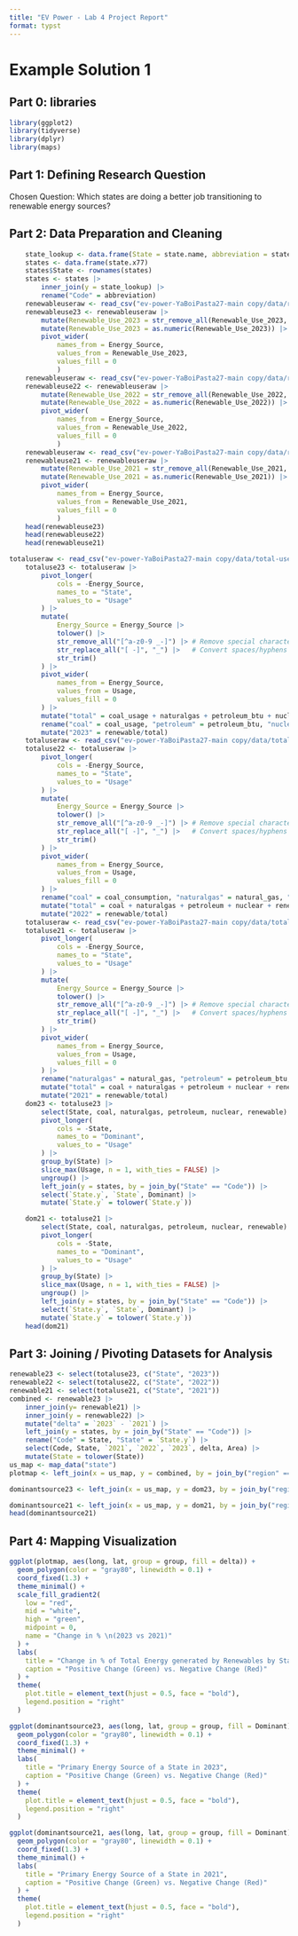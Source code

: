 ```yaml
---
title: "EV Power - Lab 4 Project Report"
format: typst
---
```


# Example Solution 1

## **Part 0: libraries**

```r
library(ggplot2)
library(tidyverse)
library(dplyr)
library(maps)
```

## **Part 1:** **Defining Research Question**

Chosen Question: Which states are doing a better job transitioning to renewable energy sources?

## **Part 2: Data Preparation and Cleaning**

```r
    state_lookup <- data.frame(State = state.name, abbreviation = state.abb)
    states <- data.frame(state.x77)
    states$State <- rownames(states)
    states <- states |>
        inner_join(y = state_lookup) |>
        rename("Code" = abbreviation)
    renewableuseraw <- read_csv("ev-power-YaBoiPasta27-main copy/data/renew-use-2023.csv")
    renewableuse23 <- renewableuseraw |>
        mutate(Renewable_Use_2023 = str_remove_all(Renewable_Use_2023, pattern = "[^0-9.]"))|>
        mutate(Renewable_Use_2023 = as.numeric(Renewable_Use_2023)) |>
        pivot_wider(
            names_from = Energy_Source,
            values_from = Renewable_Use_2023,
            values_fill = 0
            )
    renewableuseraw <- read_csv("ev-power-YaBoiPasta27-main copy/data/renew-use-2022.csv")
    renewableuse22 <- renewableuseraw |>
        mutate(Renewable_Use_2022 = str_remove_all(Renewable_Use_2022, pattern = "[^0-9.]")) |>
        mutate(Renewable_Use_2022 = as.numeric(Renewable_Use_2022)) |>
        pivot_wider(
            names_from = Energy_Source,
            values_from = Renewable_Use_2022,
            values_fill = 0
            )
    renewableuseraw <- read_csv("ev-power-YaBoiPasta27-main copy/data/renew-use-2021.csv")
    renewableuse21 <- renewableuseraw |>
        mutate(Renewable_Use_2021 = str_remove_all(Renewable_Use_2021, pattern = "[^0-9.]")) |>
        mutate(Renewable_Use_2021 = as.numeric(Renewable_Use_2021)) |>
        pivot_wider(
            names_from = Energy_Source,
            values_from = Renewable_Use_2021,
            values_fill = 0
            )
    head(renewableuse23)
    head(renewableuse22)
    head(renewableuse21)
```

```r
totaluseraw <- read_csv("ev-power-YaBoiPasta27-main copy/data/total-use-2023.csv")
    totaluse23 <- totaluseraw |>
        pivot_longer(
            cols = -Energy_Source,
            names_to = "State",
            values_to = "Usage"
        ) |>
        mutate(
            Energy_Source = Energy_Source |>
            tolower() |>
            str_remove_all("[^a-z0-9 _-]") |> # Remove special characters
            str_replace_all("[ -]", "_") |>   # Convert spaces/hyphens to snake_case
            str_trim()
        ) |>
        pivot_wider(
            names_from = Energy_Source,
            values_from = Usage,
            values_fill = 0
        ) |>
        mutate("total" = coal_usage + naturalgas + petroleum_btu + nuclear_energy_ + total_renewable_energy) |>
        rename("coal" = coal_usage, "petroleum" = petroleum_btu, "nuclear" = nuclear_energy_, "renewable" = total_renewable_energy) |>
        mutate("2023" = renewable/total)
    totaluseraw <- read_csv("ev-power-YaBoiPasta27-main copy/data/total-use-2022.csv")
    totaluse22 <- totaluseraw |>
        pivot_longer(
            cols = -Energy_Source,
            names_to = "State",
            values_to = "Usage"
        ) |>
        mutate(
            Energy_Source = Energy_Source |>
            tolower() |>
            str_remove_all("[^a-z0-9 _-]") |> # Remove special characters
            str_replace_all("[ -]", "_") |>   # Convert spaces/hyphens to snake_case
            str_trim()
        ) |>
        pivot_wider(
            names_from = Energy_Source,
            values_from = Usage,
            values_fill = 0
        ) |>
        rename("coal" = coal_consumption, "naturalgas" = natural_gas, "petroleum" = petroleum_btu, "nuclear" = nuclear_energy, "renewable" = total_renewables) |>
        mutate("total" = coal + naturalgas + petroleum + nuclear + renewable) |>
        mutate("2022" = renewable/total)
    totaluseraw <- read_csv("ev-power-YaBoiPasta27-main copy/data/total-use-2021.csv")
    totaluse21 <- totaluseraw |>
        pivot_longer(
            cols = -Energy_Source,
            names_to = "State",
            values_to = "Usage"
        ) |>
        mutate(
            Energy_Source = Energy_Source |>
            tolower() |>
            str_remove_all("[^a-z0-9 _-]") |> # Remove special characters
            str_replace_all("[ -]", "_") |>   # Convert spaces/hyphens to snake_case
            str_trim()
        ) |>
        pivot_wider(
            names_from = Energy_Source,
            values_from = Usage,
            values_fill = 0
        ) |>
        rename("naturalgas" = natural_gas, "petroleum" = petroleum_btu, "renewable" = total_renewable_energy) |>
        mutate("total" = coal + naturalgas + petroleum + nuclear + renewable) |>
        mutate("2021" = renewable/total)
    dom23 <- totaluse23 |>
        select(State, coal, naturalgas, petroleum, nuclear, renewable) |>
        pivot_longer(
            cols = -State, 
            names_to = "Dominant",
            values_to = "Usage"
        ) |>
        group_by(State) |>
        slice_max(Usage, n = 1, with_ties = FALSE) |>
        ungroup() |>
        left_join(y = states, by = join_by("State" == "Code")) |>
        select(`State.y`, `State`, Dominant) |>
        mutate(`State.y` = tolower(`State.y`))

    dom21 <- totaluse21 |>
        select(State, coal, naturalgas, petroleum, nuclear, renewable) |>
        pivot_longer(
            cols = -State, 
            names_to = "Dominant",
            values_to = "Usage"
        ) |>
        group_by(State) |>
        slice_max(Usage, n = 1, with_ties = FALSE) |>
        ungroup() |>
        left_join(y = states, by = join_by("State" == "Code")) |>
        select(`State.y`, `State`, Dominant) |>
        mutate(`State.y` = tolower(`State.y`))
    head(dom21)
```
## **Part 3: Joining / Pivoting Datasets for Analysis**
```r
renewable23 <- select(totaluse23, c("State", "2023"))
renewable22 <- select(totaluse22, c("State", "2022"))
renewable21 <- select(totaluse21, c("State", "2021"))
combined <- renewable23 |>
    inner_join(y= renewable21) |>
    inner_join(y = renewable22) |>
    mutate("delta" = `2023` - `2021`) |>
    left_join(y = states, by = join_by("State" == "Code")) |>
    rename("Code" = State, "State" = `State.y`) |>
    select(Code, State, `2021`, `2022`, `2023`, delta, Area) |>
    mutate(State = tolower(State))
us_map <- map_data("state")
plotmap <- left_join(x = us_map, y = combined, by = join_by("region" == "State"))

dominantsource23 <- left_join(x = us_map, y = dom23, by = join_by("region" == "State.y"))

dominantsource21 <- left_join(x = us_map, y = dom21, by = join_by("region" == "State.y"))
head(dominantsource21)
```

## **Part 4: Mapping Visualization**

```r
ggplot(plotmap, aes(long, lat, group = group, fill = delta)) +
  geom_polygon(color = "gray80", linewidth = 0.1) +
  coord_fixed(1.3) +
  theme_minimal() +
  scale_fill_gradient2(
    low = "red",
    mid = "white",
    high = "green",
    midpoint = 0,
    name = "Change in % \n(2023 vs 2021)"
  ) +
  labs(
    title = "Change in % of Total Energy generated by Renewables by State",
    caption = "Positive Change (Green) vs. Negative Change (Red)"
  ) +
  theme(
    plot.title = element_text(hjust = 0.5, face = "bold"),
    legend.position = "right"
  )
```

```r
ggplot(dominantsource23, aes(long, lat, group = group, fill = Dominant)) +
  geom_polygon(color = "gray80", linewidth = 0.1) +
  coord_fixed(1.3) +
  theme_minimal() +
  labs(
    title = "Primary Energy Source of a State in 2023",
    caption = "Positive Change (Green) vs. Negative Change (Red)"
  ) +
  theme(
    plot.title = element_text(hjust = 0.5, face = "bold"),
    legend.position = "right"
  )
```
```r
ggplot(dominantsource21, aes(long, lat, group = group, fill = Dominant)) +
  geom_polygon(color = "gray80", linewidth = 0.1) +
  coord_fixed(1.3) +
  theme_minimal() +
  labs(
    title = "Primary Energy Source of a State in 2021",
    caption = "Positive Change (Green) vs. Negative Change (Red)"
  ) +
  theme(
    plot.title = element_text(hjust = 0.5, face = "bold"),
    legend.position = "right"
  )
```
